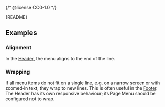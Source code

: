 {/* @license CC0-1.0 */}


<Meta of={PageMenuStories} />

<StatusBadge reason="May be affected by changes to Header and/or have its name changed." />

<Markdown>{README}</Markdown>

<Primary />

<Controls />

## Examples

### Alignment

In the [Header](/docs/components-containers-header--docs), the menu aligns to the end of the line.

<Canvas of={PageMenuStories.Alignment} />

### Wrapping

If all menu items do not fit on a single line, e.g. on a narrow screen or with zoomed-in text, they wrap to new lines.
This is often useful in the [Footer](/docs/components-containers-footer--docs).
The Header has its own responsive behaviour; its Page Menu should be configured not to wrap.

<Canvas of={PageMenuStories.Wrapping} />
